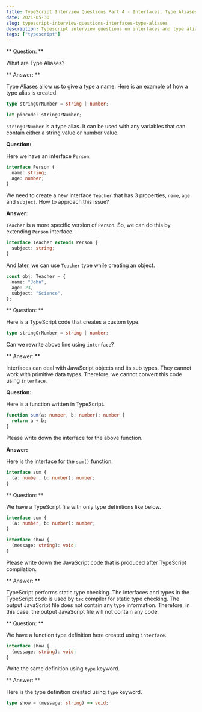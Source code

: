 ```yaml
---
title: TypeScript Interview Questions Part 4 - Interfaces, Type Aliases
date: 2021-05-30
slug: typescript-interview-questions-interfaces-type-aliases
description: Typescript interview questions on interfaces and type aliases.
tags: ["typescript"]
---
```



** Question: **

What are Type Aliases?

** Answer: **

Type Aliases allow us to give a type a name. Here is an example of how a type alias is created.

```typescript
type stringOrNumber = string | number;

let pincode: stringOrNumber;
```

`stringOrNumber` is a type alias. It can be used with any variables that can contain either a string value or number value.

<Divider />

**Question:**

Here we have an interface `Person`.

```typescript
interface Person {
  name: string;
  age: number;
}
```

We need to create a new interface `Teacher` that has 3 properties, `name`, `age` and `subject`. How to approach this issue?

**Answer:**

`Teacher` is a more specific version of `Person`. So, we can do this by extending `Person` interface.

```typescript
interface Teacher extends Person {
  subject: string;
}
```

And later, we can use `Teacher` type while creating an object.

```typescript
const obj: Teacher = {
  name: "John",
  age: 23,
  subject: "Science",
};
```

<Divider />

** Question: **

Here is a TypeScript code that creates a custom type.

```typescript
type stringOrNumber = string | number;
```

Can we rewrite above line using `interface`?

** Answer: **

Interfaces can deal with JavaScript objects and its sub types. They cannot work with primitive data types. Therefore, we cannot convert this code using `interface`.

<Divider />

**Question:**

Here is a function written in TypeScript.

```typescript
function sum(a: number, b: number): number {
  return a + b;
}
```

Please write down the interface for the above function.

**Answer:**

Here is the interface for the `sum()` function:

```typescript
interface sum {
  (a: number, b: number): number;
}
```

<Divider />

** Question: **

We have a TypeScript file with only type definitions like below.

```typescript
interface sum {
  (a: number, b: number): number;
}

interface show {
  (message: string): void;
}
```

Please write down the JavaScript code that is produced after TypeScript compilation.

** Answer: **

TypeScript performs static type checking. The interfaces and types in the TypeScript code is used by `tsc` compiler for static type checking. The output JavaScript file does not contain any type information. Therefore, in this case, the output JavaScript file will not contain any code.

<Divider />

** Question: **

We have a function type definition here created using `interface`.

```typescript
interface show {
  (message: string): void;
}
```

Write the same definition using `type` keyword.

** Answer: **

Here is the type definition created using `type` keyword.

```typescript
type show = (message: string) => void;
```
